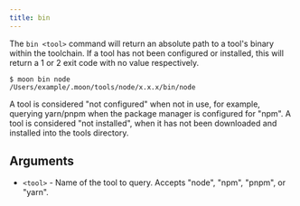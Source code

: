 ```yaml
---
title: bin
---
```


The `bin <tool>` command will return an absolute path to a tool's binary within the toolchain. If a
tool has not been configured or installed, this will return a 1 or 2 exit code with no value
respectively.

```shell
$ moon bin node
/Users/example/.moon/tools/node/x.x.x/bin/node
```

A tool is considered "not configured" when not in use, for example, querying yarn/pnpm when the
package manager is configured for "npm". A tool is considered "not installed", when it has not been
downloaded and installed into the tools directory.

## Arguments

- `<tool>` - Name of the tool to query. Accepts "node", "npm", "pnpm", or "yarn".
